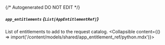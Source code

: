 {/* Autogenerated DO NOT EDIT  */}

##### `app_entitlements` *{`List[AppEntitlementRef]`}*
List of entitlements to add to the request catalog.
<Collapsible content={() => import('/content/models/shared/app_entitlement_ref/python.mdx')}>
</Collapsible>

